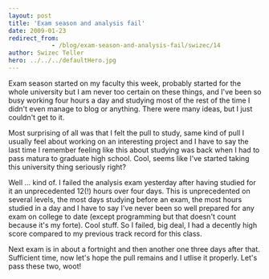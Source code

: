 ```yaml
---
layout: post
title: 'Exam season and analysis fail'
date: 2009-01-23
redirect_from: 
            - /blog/exam-season-and-analysis-fail/swizec/14
author: Swizec Teller
hero: ../../../defaultHero.jpg
---
```

Exam season started on my faculty this week, probably started for the whole university but I am never too certain on these things, and I've been so busy working four hours a day and studying most of the rest of the time I didn't even manage to blog or anything. There were many ideas, but I just couldn't get to it.

Most surprising of all was that I felt the pull to study, same kind of pull I usually feel about working on an interesting project and I have to say the last time I remember feeling like this about studying was back when I had to pass matura to graduate high school. Cool, seems like I've started taking this university thing seriously right?

Well ... kind of. I failed the analysis exam yesterday after having studied for it an unprecedented 12(!) hours over four days. This is unprecedented on several levels, the most days studying before an exam, the most hours studied in a day and I have to say I've never been so well prepared for any exam on college to date (except programming but that doesn't count because it's my forte). Cool stuff. So I failed, big deal, I had a decently high score compared to my previous track record for this class.

Next exam is in about a fortnight and then another one three days after that. Sufficient time, now let's hope the pull remains and I utlise it properly. Let's pass these two, woot!
